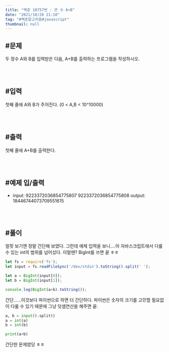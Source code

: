 ```yaml
---
title: "백준 10757번 : 큰 수 A+B"
date: "2021/10/20 21:10"
tag: "#백준알고리즘#javascript"
thumbnail: null
---
```


## #문제

두 정수 A와 B를 입력받은 다음, A+B를 출력하는 프로그램을 작성하시오.

<br/>
<br/>

## #입력

첫째 줄에 A와 B가 주어진다. (0 < A,B < 10^10000)

<br/>
<br/>

## #출력

첫째 줄에 A+B를 출력한다.

<br/>
<br/>

## #예제 입/출력

- input: 9223372036854775807 9223372036854775808
    output: 18446744073709551615

<br/>
<br/>

## #풀이

얼핏 보기엔 정말 간단해 보였다. 그런데 예제 입력을 보니....아 자바스크립트에서 다룰 수 있는 int의 범위를 넘어섰다. 이럴땐? BigInt를 쓰면 끝 ㅎㅎ

```javascript
let fs = require('fs');
let input = fs.readFileSync('/dev/stdin').toString().split(' ');

let a = BigInt(input[0]);
let b = BigInt(input[1]);

console.log(BigInt(a+b).toString());
```

간단......이것보다 파이썬으로 하면 더 간단하다. 파이썬은 숫자의 크기를 고민할 필요없이 다룰 수 있기 때문에 그냥 덧셈연산을 해주면 끝.

```python
a, b = input().split()
a = int(a)
b = int(b)

print(a+b)
```

간단한 문제였당 ㅎㅎ